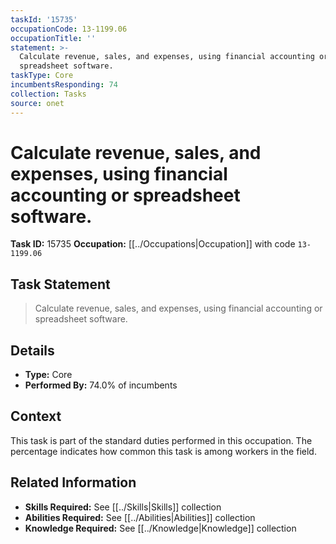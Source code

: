 ```yaml
---
taskId: '15735'
occupationCode: 13-1199.06
occupationTitle: ''
statement: >-
  Calculate revenue, sales, and expenses, using financial accounting or
  spreadsheet software.
taskType: Core
incumbentsResponding: 74
collection: Tasks
source: onet
---
```

# Calculate revenue, sales, and expenses, using financial accounting or spreadsheet software.

**Task ID:** 15735
**Occupation:** [[../Occupations|Occupation]] with code `13-1199.06`

## Task Statement

> Calculate revenue, sales, and expenses, using financial accounting or spreadsheet software.

## Details

- **Type:** Core
- **Performed By:** 74.0% of incumbents

## Context

This task is part of the standard duties performed in this occupation. The percentage indicates how common this task is among workers in the field.

## Related Information

- **Skills Required:** See [[../Skills|Skills]] collection
- **Abilities Required:** See [[../Abilities|Abilities]] collection
- **Knowledge Required:** See [[../Knowledge|Knowledge]] collection

